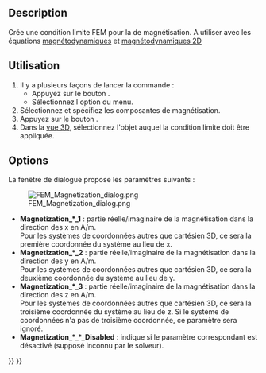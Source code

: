 <languages/>

{{Docnav/fr
|[[FEM_ConstraintCurrentDensity/fr|Densité de courant]]
|[[FEM_ElectricChargeDensity/fr|Densité de charge électrique]]
|[[FEM_Workbench/fr|Atelier FEM]]
|IconL=FEM_ConstraintCurrentDensity.svg
|IconR=FEM_ConstraintElectricChargeDensity.svg
|IconC=Workbench_FEM.svg
}}

{{GuiCommandContainer
|
{{GuiCommand/fr
|Name=FEM ConstraintMagnetization
|Name/fr=FEM Magnétisation
|MenuLocation=Modèle → Conditions limites électromagnétiques → Condition limite de magnétisation
|Workbenches=[[FEM_Workbench/fr|FEM]]
|Version=0.21
|SeeAlso=[[FEM_EquationMagnetodynamic/fr|FEM Équation magnétodynamique]], [[FEM_EquationMagnetodynamic2D/fr|FEM Équation magnétodynamique 2D]]
}}
{{GuiCommandFemInfo/fr
|Solvers=Elmer
}}
}}

==Description==

Crée une condition limite FEM pour la de magnétisation. A utiliser avec les équations [[FEM_EquationMagnetodynamic/fr|magnétodynamiques]] et [[FEM_EquationMagnetodynamic2D/fr|magnétodynamiques 2D]]

<span id="Usage"></span>
==Utilisation==

<div class="mw-translate-fuzzy">
# Il y a plusieurs façons de lancer la commande :
#* Appuyez sur le bouton {{Button|[[Image:FEM_ConstraintMagnetization.svg|16px]] [[FEM_ConstraintMagnetization/fr|Condition limite de magnétisation]]}}.
#* Sélectionnez l'option {{MenuCommand|Modèle → Conditions limites électromagnétiques → [[Image:FEM_ConstraintMagnetization.svg|16px]] Condition limite de magnétisation}} du menu.
# Sélectionnez et spécifiez les composantes de magnétisation.
# Appuyez sur le bouton {{Button|Ajouter}}.
# Dans la [[3D_view/fr|vue 3D]], sélectionnez l'objet auquel la condition limite doit être appliquée.
</div>

==Options==

La fenêtre de dialogue propose les paramètres suivants :

[[Image:FEM_Magnetization_dialog.png]]

* '''Magnetization_*_1''' : partie réelle/imaginaire de la magnétisation dans la direction des x en A/m.</br>Pour les systèmes de coordonnées autres que cartésien 3D, ce sera la première coordonnée du système au lieu de x.
* '''Magnetization_*_2''' : partie réelle/imaginaire de la magnétisation dans la direction des y en A/m.</br>Pour les systèmes de coordonnées autres que cartésien 3D, ce sera la deuxième coordonnée du système au lieu de y.
* '''Magnetization_*_3''' : partie réelle/imaginaire de la magnétisation dans la direction des z en A/m.</br>Pour les systèmes de coordonnées autres que cartésien 3D, ce sera la troisième coordonnée du système au lieu de z. Si le système de coordonnées n'a pas de troisième coordonnée, ce paramètre sera ignoré.
* '''Magnetization_*_*_Disabled''' : indique si le paramètre correspondant est désactivé (supposé inconnu par le solveur). 


{{Docnav/fr
|[[FEM_ConstraintCurrentDensity/fr|Densité de courant]]
|[[FEM_ElectricChargeDensity/fr|Densité de charge électrique]]
|[[FEM_Workbench/fr|Atelier FEM]]
|IconL=FEM_ConstraintCurrentDensity.svg
|IconR=FEM_ConstraintElectricChargeDensity.svg
|IconC=Workbench_FEM.svg
}}

{{FEM Tools navi{{#translation:}}}}
{{Userdocnavi{{#translation:}}}}